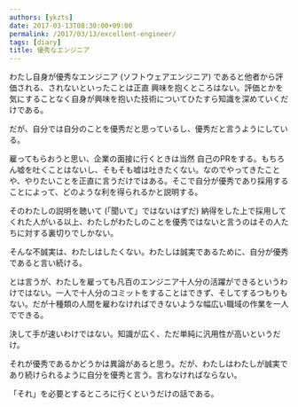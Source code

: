 ```yaml
---
authors: [ykzts]
date: 2017-03-13T08:30:00+09:00
permalink: /2017/03/13/excellent-engineer/
tags: [diary]
title: 優秀なエンジニア
---
```


わたし自身が優秀なエンジニア (ソフトウェアエンジニア) であると他者から評価される、されないといったことは正直 興味を抱くところはない。評価とかを気にすることなく自身が興味を抱いた技術についてひたすら知識を深めていくだけである。

だが、自分では自分のことを優秀だと思っているし、優秀だと言うようにしている。

<!--truncate-->

雇ってもらおうと思い、企業の面接に行くときは当然 自己のPRをする。もちろん嘘を吐くことはないし、そもそも嘘は吐きたくない。なのでやってきたことや、やりたいことを正直に言うだけではある。そこで自分が優秀であり採用することによって、どのような利を得られるかと説明する。

そのわたしの説明を聴いて (「聞いて」ではないはずだ) 納得をした上で採用してくれた人がいる以上、わたしがわたしのことを優秀ではないと言うのはその人たちに対する裏切りでしかない。

そんな不誠実は、わたしはしたくない。わたしは誠実であるために、自分が優秀であると言い続ける。

とは言うが、わたしを雇っても凡百のエンジニア十人分の活躍ができるというわけではない。一人で十人分のコミットをすることはできず、そしてするつもりもない。だが十種類の人間を雇わなければできないような幅広い職域の作業を一人でできる。

決して手が速いわけではない。知識が広く、ただ単純に汎用性が高いというだけ。

それが優秀であるかどうかは異論があると思う。だが、わたしはわたしが誠実であり続けられるように自分を優秀と言う。言わなければならない。

「それ」を必要とするところに行くというだけの話である。
